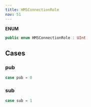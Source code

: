 ```yaml
---
title: HMSConnectionRole
nav: 51
---
```


**ENUM**

```swift
public enum HMSConnectionRole : UInt
```

## Cases

### pub

```swift
case pub = 0
```

### sub

```swift
case sub = 1
```
